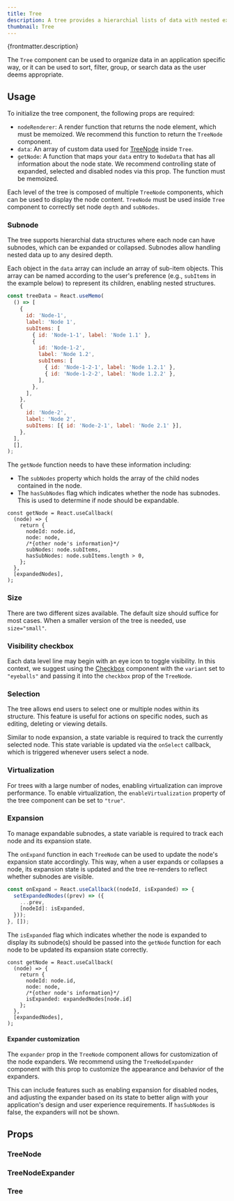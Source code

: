 ```yaml
---
title: Tree
description: A tree provides a hierarchial lists of data with nested expandable levels.
thumbnail: Tree
---
```


<p>{frontmatter.description}</p>

The `Tree` component can be used to organize data in an application specific way, or it can be used to sort, filter, group, or search data as the user deems appropriate.

## Usage

To initialize the tree component, the following props are required:

- `nodeRenderer`: A render function that returns the node element, which must be memoized. We recommend this function to return the `TreeNode` component.
- `data`: An array of custom data used for [TreeNode](#treenode) inside `Tree`.
- `getNode`: A function that maps your `data` entry to `NodeData` that has all information about the node state. We recommend controlling state of expanded, selected and disabled nodes via this prop. The function must be memoized.

<LiveExample src='Tree.main.jsx'>
  <AllExamples.TreeMainExample client:load />
</LiveExample>

Each level of the tree is composed of multiple `TreeNode` components, which can be used to display the node content. `TreeNode` must be used inside `Tree` component to correctly set node `depth` and `subNodes`.

### Subnode

The tree supports hierarchial data structures where each node can have subnodes, which can be expanded or collapsed. Subnodes allow handling nested data up to any desired depth.

Each object in the `data` array can include an array of sub-item objects. This array can be named according to the user's preference (e.g., `subItems` in the example below) to represent its children, enabling nested structures.

```jsx
const treeData = React.useMemo(
  () => [
    {
      id: 'Node-1',
      label: 'Node 1',
      subItems: [
        { id: 'Node-1-1', label: 'Node 1.1' },
        {
          id: 'Node-1-2',
          label: 'Node 1.2',
          subItems: [
            { id: 'Node-1-2-1', label: 'Node 1.2.1' },
            { id: 'Node-1-2-2', label: 'Node 1.2.2' },
          ],
        },
      ],
    },
    {
      id: 'Node-2',
      label: 'Node 2',
      subItems: [{ id: 'Node-2-1', label: 'Node 2.1' }],
    },
  ],
  [],
);
```

The `getNode` function needs to have these information including:

- The `subNodes` property which holds the array of the child nodes contained in the node.
- The `hasSubNodes` flag which indicates whether the node has subnodes. This is used to determine if node should be expandable.

```jsx{7, 8}
const getNode = React.useCallback(
  (node) => {
    return {
      nodeId: node.id,
      node: node,
      /*{other node's information}*/
      subNodes: node.subItems,
      hasSubNodes: node.subItems.length > 0,
    };
  },
  [expandedNodes],
);
```

### Size

There are two different sizes available. The default size should suffice for most cases. When a smaller version of the tree is needed, use `size="small"`.

<LiveExample src='Tree.small.jsx'>
  <AllExamples.TreeSmallExample client:load />
</LiveExample>

### Visibility checkbox

Each data level line may begin with an eye icon to toggle visibility. In this context, we suggest using the [Checkbox](/docs/checkbox) component with the `variant` set to `"eyeballs"` and passing it into the `checkbox` prop of the `TreeNode`.

<LiveExample src='Tree.visibilityCheckbox.jsx'>
  <AllExamples.TreeVisibilityCheckboxExample client:load />
</LiveExample>

### Selection

The tree allows end users to select one or multiple nodes within its structure. This feature is useful for actions on specific nodes, such as editing, deleting or viewing details.

Similar to node expansion, a state variable is required to track the currently selected node. This state variable is updated via the `onSelect` callback, which is triggered whenever users select a node.

<LiveExample src='Tree.selection.jsx'>
  <AllExamples.TreeSelectionExample client:load />
</LiveExample>

### Virtualization

For trees with a large number of nodes, enabling virtualization can improve performance. To enable virtualization, the `enableVirtualization` property of the tree component can be set to `"true"`.

<LiveExample src='Tree.virtualization.jsx'>
  <AllExamples.TreeVirtualizationExample client:load />
</LiveExample>

### Expansion

To manage expandable subnodes, a state variable is required to track each node and its expansion state.

The `onExpand` function in each `TreeNode` can be used to update the node's expansion state accordingly. This way, when a user expands or collapses a node, its expansion state is updated and the tree re-renders to reflect whether subnodes are visible.

```jsx
const onExpand = React.useCallback((nodeId, isExpanded) => {
  setExpandedNodes((prev) => ({
    ...prev,
    [nodeId]: isExpanded,
  }));
}, []);
```

The `isExpanded` flag which indicates whether the node is expanded to display its subnode(s) should be passed into the `getNode` function for each node to be updated its expansion state correctly.

```jsx{7}
const getNode = React.useCallback(
  (node) => {
    return {
      nodeId: node.id,
      node: node,
      /*{other node's information}*/
      isExpanded: expandedNodes[node.id]
    };
  },
  [expandedNodes],
);
```

<LiveExample src='Tree.expansion.jsx'>
  <AllExamples.TreeExpansionExample client:load />
</LiveExample>

#### Expander customization

The `expander` prop in the `TreeNode` component allows for customization of the node expanders. We recommend using the `TreeNodeExpander` component with this prop to customize the appearance and behavior of the expanders.

This can include features such as enabling expansion for disabled nodes, and adjusting the expander based on its state to better align with your application's design and user experience requirements. If `hasSubNodes` is false, the expanders will not be shown.

<LiveExample src='Tree.customizeExpander.jsx'>
  <AllExamples.TreeCustomizeExpanderExample client:load />
</LiveExample>

## Props

### TreeNode

<PropsTable path='@itwin/itwinui-react/esm/core/Tree/TreeNode.d.ts' />

### TreeNodeExpander

<PropsTable path='@itwin/itwinui-react/esm/core/Tree/TreeNodeExpander.d.ts' />

### Tree

<PropsTable path='@itwin/itwinui-react/esm/core/Tree/Tree.d.ts' />
